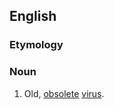 ==English==

===Etymology===
{{prefix|en|palaeo|virus}}

===Noun===
{{en-noun|?}}

# Old, [[obsolete]] [[virus]].
